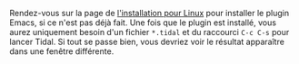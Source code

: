 Rendez-vous sur la page de [[Linux installation | l'installation pour Linux]] pour installer le plugin Emacs, si ce n'est pas déjà fait. Une fois que le plugin est installé, vous aurez uniquement besoin d'un fichier <code>*.tidal</code> et du raccourci <code>C-c C-s</code> pour lancer Tidal. Si tout se passe bien, vous devriez voir le résultat apparaître dans une fenêtre différente.
